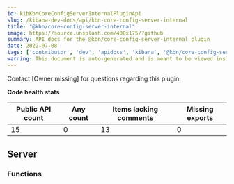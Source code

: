 ```yaml
---
id: kibKbnCoreConfigServerInternalPluginApi
slug: /kibana-dev-docs/api/kbn-core-config-server-internal
title: "@kbn/core-config-server-internal"
image: https://source.unsplash.com/400x175/?github
summary: API docs for the @kbn/core-config-server-internal plugin
date: 2022-07-08
tags: ['contributor', 'dev', 'apidocs', 'kibana', '@kbn/core-config-server-internal']
warning: This document is auto-generated and is meant to be viewed inside our experimental, new docs system. Reach out in #docs-engineering for more info.
---
```




Contact [Owner missing] for questions regarding this plugin.

**Code health stats**

| Public API count  | Any count | Items lacking comments | Missing exports |
|-------------------|-----------|------------------------|-----------------|
| 15 | 0 | 13 | 0 |

## Server

### Functions
<DocDefinitionList data={kbnCoreConfigServerInternalObj.server.functions}/>

